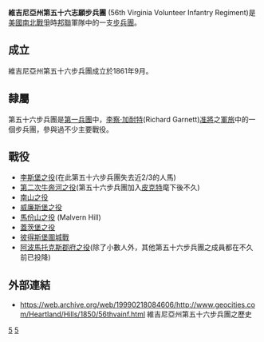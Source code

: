 '''維吉尼亞州第五十六志願步兵團''' (56th Virginia Volunteer Infantry Regiment)是[[美國|美國]][[南北戰爭|南北戰爭]]時[[邦聯|邦聯]]軍隊中的一支[[步兵團|步兵團]]。

==成立==
維吉尼亞州第五十六步兵團成立於1861年9月。

==隸屬==
第五十六步兵團是[[第一兵團(邦聯)|第一兵團]]中，[[李察·加耐特|李察·加耐特]](Richard Garnett)[[准將|准將]]之[[軍旅|軍旅]]中的一個步兵團，參與過不少主要戰役。

==戰役==
*[[李斯堡之役|李斯堡之役]](在此第五十六步兵團失去近2/3的人馬)
*[[第二次牛奔河之役|第二次牛奔河之役]](第五十六步兵團加入[[皮克特|皮克特]]麾下後不久)
*[[南山之役|南山之役]]
*[[威廉斯堡之役|威廉斯堡之役]]
*[[馬份山之役|馬份山之役]] (Malvern Hill)
*[[蓋茨堡之役|蓋茨堡之役]]
*[[彼得斯堡圍城戰|彼得斯堡圍城戰]]
*[[阿波馬托克斯郡府之役|阿波馬托克斯郡府之役]](除了小數人外，其他第五十六步兵團之成員都在不久前已投降)

==外部連結==
*https://web.archive.org/web/19990218084606/http://www.geocities.com/Heartland/Hills/1850/56thvainf.html 維吉尼亞州第五十六步兵團之歷史

[[Category:邦聯步兵團|5]]
[[Category:_維吉尼亞州步兵團|5]]